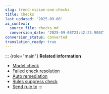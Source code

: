 ```yaml
---
slug: trend-vision-one-checks
title: Checks
last_updated: '2025-09-08'
ai_context:
  source_file: checks.md
  conversion_date: '2025-09-08T23:42:23.900Z'
conversion_status: converted
translation_ready: true
---
```


::: {role="main"}
**Related information**

- [Model check](model-check.mdx)
- [Failed check resolution](failed-check-resolution.mdx)
- [Auto remediation](auto-remediation.mdx)
- [Rules suppress check](rules-suppress-check.mdx)
- [Send rule to](send-rule.mdx)
:::
